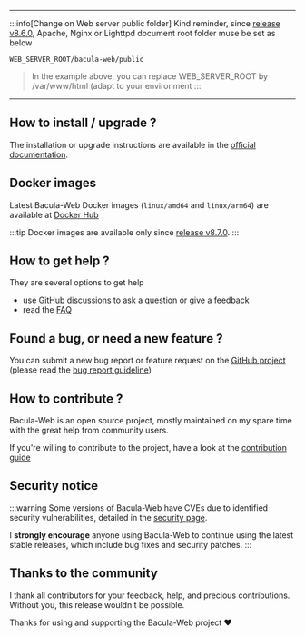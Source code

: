 ***

:::info[Change on Web server public folder]
Kind reminder, since [release v8.6.0](https://github.com/bacula-web/bacula-web/releases/tag/v8.6.0), Apache, Nginx or Lighttpd document root folder muse be set as below

`WEB_SERVER_ROOT/bacula-web/public`

> In the example above, you can replace WEB_SERVER_ROOT by /var/www/html (adapt to your environment
:::

***

## How to install / upgrade ?

The installation or upgrade instructions are available in the [official documentation](https://www.bacula-web.org/docs).

## Docker images

Latest Bacula-Web Docker images (`linux/amd64` and `linux/arm64`) are available at [Docker Hub](https://hub.docker.com/r/baculaweb/bacula-web)

:::tip
Docker images are available only since [release v8.7.0](https://github.com/bacula-web/bacula-web/releases/tag/v8.7.0).
:::

## How to get help ?

They are several options to get help

* use [GitHub discussions](https://github.com/bacula-web/bacula-web/discussions) to ask a question or give a feedback
* read the [FAQ](/docs/gethelp/faq)

## Found a bug, or need a new feature ?

You can submit a new bug report or feature request on the [GitHub project](https://github.com/bacula-web/bacula-web/issues) (please read the [bug report guideline](/docs/gethelp/support))

## How to contribute ?

Bacula-Web is an open source project, mostly maintained on my spare time with the great help from community users.

If you're willing to contribute to the project, have a look at the [contribution guide](https://www.bacula-web.org/docs/contribute/)

## Security notice

:::warning
Some versions of Bacula-Web have CVEs due to identified security vulnerabilities, detailed in the [security page](/docs/about/security).

I **strongly encourage** anyone using Bacula-Web to continue using the latest stable releases, which include bug fixes and security patches.
:::

## Thanks to the community

I thank all contributors for your feedback, help, and precious contributions.
Without you, this release wouldn't be possible.

Thanks for using and supporting the Bacula-Web project :heart:
